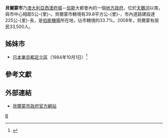 {{Infobox Australian Place | type = lga 
| name     = 貝爾蒙市
| state    = wa
| image    = Belmont LGA WA.png
| imagesize= 180
| caption  = 
| pop      = 41,344
| pop_year = 2015年估計
| pop_footnotes = <ref>{{cite web|url=http://www.abs.gov.au/AUSSTATS/abs@.nsf/DetailsPage/3218.02014-15?OpenDocument|title=3218.0 – Regional Population Growth, Australia, 2014–15|publisher=Australian Bureau of Statistics|accessdate=2016-09-29|archive-date=2016-04-05|archive-url=https://web.archive.org/web/20160405014317/http://www.abs.gov.au/AUSSTATS/abs@.nsf/DetailsPage/3218.02014-15?OpenDocument|dead-url=no}}</ref>
| area     = 39.8
| est      = 1898年
| seat     = 貝爾蒙
| mayor    = Philip Marks
| region   = [[伯斯|伯斯]]
| logo     = <!-- 檔案不存在 Belmont city logo.png ，可從英文維基百科取得 -->
| url      = http://www.belmont.wa.gov.au
| stategov = 貝爾蒙
| fedgov   = [[斯旺_(澳大利亞國會選區)|斯旺]]
}}

'''貝爾蒙市'''乃[[澳大利亞|澳大利亞]][[西澳大利亞州|西澳]][[府城|府城]]－[[伯斯|伯斯]]大都會內的一個[[地方政府區域|地方政府]]，位於[[天鵝河|天鵝河]]以南，與市中心相距5公-{里}-。貝爾蒙市轄境有39.8平方公-{里}-，市內道路建設達225公-{里}-長，是[[伯斯機場|伯斯機場]]所在地，佔市轄境的33.7%。2008年，貝爾蒙有居民33,500人。

==姊妹市==
*{{flagicon|Japan}}[[日本|日本]][[東京都|東京都]][[足立區|足立區]]（1984年10月1日）<ref>{{cite web |url=http://www.gtp.com.au/adachi/ |title=存档副本 |accessdate=2009-10-22 |deadurl=yes |archiveurl=https://web.archive.org/web/20081010173016/http://www.gtp.com.au/adachi/ |archivedate=2008-10-10 }}</ref>

==參考文獻==
{{reflist}}

==外部連結==
*[http://www.belmont.wa.gov.au/ 貝爾蒙市政府官方網站] {{Wayback|url=http://www.belmont.wa.gov.au/ |date=20210410212720 }}

[[Category:西澳大利亞州城市|B]]